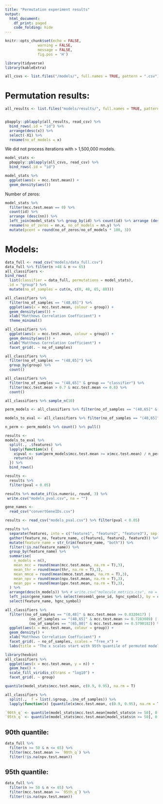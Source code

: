 ```yaml
---
title: "Permutation experiment results"
output:
  html_document:
    df_print: paged
    code_folding: hide
---
```



```r
knitr::opts_chunk$set(echo = FALSE, 
               warning = FALSE, 
               message = FALSE,
               fig.pos = 'H')

library(tidyverse)
library(kableExtra)

all_csvs <- list.files("/models/", full.names = TRUE, pattern = ".csv")
```

# Permutation results:

```r
all_results <- list.files("models/results/", full.names = TRUE, pattern = ".csv")


pbapply::pblapply(all_results, read_csv) %>% 
  bind_rows(.id = "id") %>% 
  arrange(desc(x)) %>% 
  select(-X1) %>% 
  rename(no_of_models = x)
```
We did not process iterations with > 1,500,000 models.

```r
model_stats <-
  pbapply::pblapply(all_csvs, read_csv) %>% 
  bind_rows(.id = "id") 

model_stats %>%
  ggplot(aes(x = mcc.test.mean)) +
  geom_density(aes()) 
```

Number of zeros:

```r
model_stats %>%  
  filter(mcc.test.mean == 0) %>% 
  count(id) %>% 
  arrange (desc(nn)) %>% 
  left_join(model_stats %>% group_by(id) %>% count(id) %>% arrange (desc(nn)), by = "id") %>% 
  rename(no_of_zeros = nn.x, no_of_models = nn.y) %>% 
  mutate(pcent = round(no_of_zeros/no_of_models * 100, 3))
```

# Models:

```r
data_full <- read_csv("models/data_full.csv")
data_full %>% filter(n >48 & n <= 65)
all_classifiers <-
bind_rows(
  list(classifier = data_full, permutations = model_stats), 
 .id = "group") %>% 
  mutate(no_of_samples = cut(n, c(0, 48, 65, 80)))
```

```r
all_classifiers %>% 
  filter(no_of_samples == "(48,65]") %>% 
  ggplot(aes(x = mcc.test.mean, colour = group)) +
  geom_density(aes()) +
  xlab("Matthews Correlation Coefficient") +
  theme_minimal()
```

```r
all_classifiers %>% 
  ggplot(aes(x = mcc.test.mean, colour = group)) +
  geom_density(aes()) +
  xlab("Matthews Correlation Coefficient") +
  facet_grid(. ~ no_of_samples)
```

```r
all_classifiers %>% 
  filter(no_of_samples == "(48,65]") %>% 
  group_by(group) %>% 
  count()

all_classifiers %>% 
  filter(no_of_samples == "(48,65]" & group == "classifier") %>% 
  filter(mcc.test.mean > 0.7 & mcc.test.mean <= 0.8) %>% 
  count()
```

```r
all_classifiers %>% sample_n(10)

perm_models <- all_classifiers %>% filter(no_of_samples == "(48,65]" & group == "permutations") 

models_to_eval <- all_classifiers %>% filter(no_of_samples == "(48,65]" & group == "classifier" & mcc.test.mean > 0.7) 

n_perm <- perm_models %>% count() %>% pull()

results <-
models_to_eval %>% 
  split(., .$features) %>% 
  lapply(function(x) {
    x$pval <- sum(perm_models$mcc.test.mean >= x$mcc.test.mean) / n_perm
    return(x)
  }) %>% 
  bind_rows()

results <-
  results %>% 
  filter(pval < 0.05)

results %>% mutate_if(is.numeric, round, 3) %>% 
 write.csv("models_pval.csv", na = "")
```

```r
gene_names <-
  read_csv("convertGeneIDs.csv")

results <- read_csv("models_pval.csv") %>% filter(pval < 0.05)

results %>% 
  separate(features, into = c("feature1", "feature2", "feature3"), sep = "\\+", remove = F) %>% 
  gather(feature_no, feature_name, c(feature1, feature2, feature3)) %>% 
  mutate(feature_name = str_trim(feature_name, "both")) %>% 
  filter(!is.na(feature_name)) %>% 
  group_by(feature_name) %>% 
  summarise(
    n_models = n(),
    mean_mcc = round(mean(mcc.test.mean, na.rm = T),3),
    mean_thr = round(mean(thr, na.rm = T),3),
    mean_mmce = round(mean(mmce.test.mean, na.rm = T),3),
    mean_npv = round(mean(npv.test.mean, na.rm = T),3),
    mean_ppv = round(mean(ppv.test.mean, na.rm = T),3),
  ) %>% 
  arrange(desc(n_models)) %>% # write.csv("molecule_metrics.csv", na = "")
  left_join(gene_names %>% select(ensembl_gene_id, hgnc_symbol), by = c("feature_name" = "ensembl_gene_id")) %>% write.csv("molecule_metrics.csv")
  select(feature_name, hgnc_symbol)
```



```r
all_classifiers %>% 
  filter((no_of_samples == "(0,48]" & mcc.test.mean >= 0.8320417) | 
           (no_of_samples == "(48,65]" & mcc.test.mean >= 0.7283089) |
           (no_of_samples == "(65,80]" & mcc.test.mean >= 0.5790182)) %>% 
  ggplot(aes(x = mcc.test.mean, colour = group)) +
  geom_density() +
  xlab("Matthews Correlation Coefficient") +
  facet_grid(. ~ no_of_samples, scales = "free_x") +
  labs(title = "The x scales start with 95th quantile of permuted models", subtitle = "MCC = 0.83 for (0,48]; MCC = 0.73 for (48,65] and MCC = 0.58 for (65,80]")
```

```r
library(hexbin)
all_classifiers %>% 
  ggplot(aes(x = mcc.test.mean, y = n)) +
  geom_hex() +
  scale_fill_viridis_c(trans = "log10") +
  facet_grid(. ~ group)
```
  
```r
quantile(model_stats$mcc.test.mean, c(0.9, 0.95), na.rm = T)
```

```r
all_classifiers %>% 
  split(.,  f = list(.$group, .$no_of_samples)) %>% 
  lapply(function(x) {quantile(x$mcc.test.mean, c(0.9, 0.95), na.rm = T) })
```

```r
`90th_q` <- quantile(model_stats$mcc.test.mean[model_stats$n >= 50], 0.9, na.rm = T) %>% as.numeric()
`95th_q` <- quantile(model_stats$mcc.test.mean[model_stats$n >= 50], 0.95, na.rm = T) %>% as.numeric()
```

## 90th quantile:
```r
data_full %>% 
  filter(n >= 50 & n <= 65) %>% 
  filter(mcc.test.mean >= `90th_q`) %>% 
  filter(!is.na(npv.test.mean))
```

## 95th quantile:
```r
data_full %>% 
  filter(n >= 50 & n <= 65) %>% 
  filter(mcc.test.mean >= `95th_q`) %>% 
  filter(!is.na(npv.test.mean))
```




